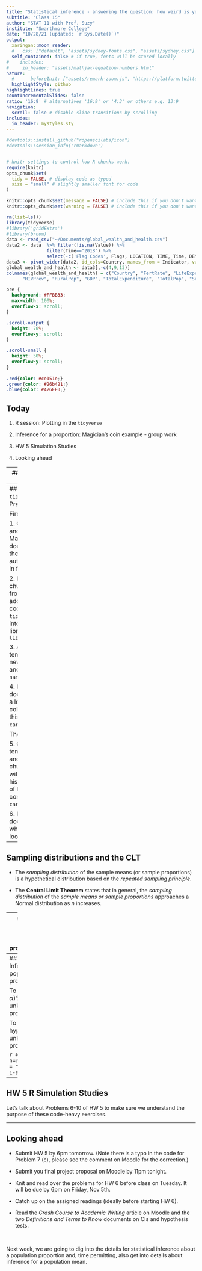 ```yaml
---
title: "Statistical inference - answering the question: how weird is your data?" 
subtitle: "Class 15"
author: "STAT 11 with Prof. Suzy"
institute: "Swarthmore College"
date: "10/28/21 (updated: `r Sys.Date()`)"
output:
  xaringan::moon_reader:
  #   css: ["default", "assets/sydney-fonts.css", "assets/sydney.css"]
  self_contained: false # if true, fonts will be stored locally
#    includes:
#     in_header: "assets/mathjax-equation-numbers.html"
nature:
  #      beforeInit: ["assets/remark-zoom.js", "https://platform.twitter.com/widgets.js"]
  highlightStyle: github
highlightLines: true
countIncrementalSlides: false
ratio: '16:9' # alternatives '16:9' or '4:3' or others e.g. 13:9
navigation:
  scroll: false # disable slide transitions by scrolling
includes:
  in_header: mystyles.sty
---
```

  

```r
#devtools::install_github("ropenscilabs/icon")
#devtools::session_info('rmarkdown')


# knitr settings to control how R chunks work.
require(knitr)
opts_chunk$set(
  tidy = FALSE, # display code as typed
  size = "small" # slightly smaller font for code
)

knitr::opts_chunk$set(message = FALSE) # include this if you don't want markdown to knit messages
knitr::opts_chunk$set(warning = FALSE) # include this if you don't want markdown to knit warnings

rm(list=ls())
library(tidyverse)
#library('gridExtra')
#library(broom)
data <- read_csv("~/Documents/global_wealth_and_health.csv")
data2 <- data  %>% filter(!is.na(Value)) %>% 
               filter(Time=="2018") %>% 
               select(-c('Flag Codes', Flags, LOCATION, TIME, Time, DEMO_IND)) 
data3 <- pivot_wider(data2, id_cols=Country, names_from = Indicator, values_from = Value)
global_wealth_and_health <- data3[,-c(4,9,13)]
colnames(global_wealth_and_health) = c("Country", "FertRate", "LifeExpect", "MortRate", 
      "HIVPrev", "RuralPop", "GDP", "TotalExpenditure", "TotalPop", "SrPop", "YoungPop", "PovertyCount")
```

```css
pre {
  background: #FFBB33;
  max-width: 100%;
  overflow-x: scroll;
}

.scroll-output {
  height: 70%;
  overflow-y: scroll;
}

.scroll-small {
  height: 50%;
  overflow-y: scroll;
}
   
.red{color: #ce151e;}
.green{color: #26b421;}
.blue{color: #426EF0;}
```
     
## Today 

1. R session: Plotting in the `tidyverse`
  
2. Inference for a proportion: Magician's coin example - group work 
 
3. HW 5 Simulation Studies 

4. Looking ahead 


---
## Plotting in the `tidyverse` 

Data objects are given a name but they also contain columns which have their own names:
```r
#my.data = tibble(col1 = ?, col2 = ?, col3=?)
#my.data
```


We plug the data object into the `ggplot` function and then specify which columns are to be plotted on the different axes with the `aes()` argument: 
```r
#my.data %>% ggplot(aes(x=?)) + geom_histogram(bins=?)

#my.data %>% ggplot(aes(x=?, y=?)) + geom_point()

#my.data %>% ggplot(aes(x=?, y=?)) + geom_boxplot()
```


---
## Plotting in the `tidyverse` - Practice 

First: 

1. Open RStudio and create a new R Markdown document, keeping the template that R automatically fills in for you. 

2. In the existing chunk of R code from the template, add a new line of code that calls the `tidyverse` packing into your working library: `library(tidyverse)`

3. At the end of the template, start a new R code chunk and type `cars %>% names` in this chunk. 

4. Knit the document and take a look at the column names of this data set called `cars`. 


Then:

5. Go back to the template and add another R code chunk where you will create a histogram for one of the variables contained in this `cars` data set. 

6. Knit the document and see what the histogram looks like. 


---
## Sampling distributions and the CLT 


* The *sampling distribution* of the sample means (or sample proportions) is a hypothetical distribution based on the *repeated sampling principle*. 


* The **Central Limit Theorem** states that in general, the *sampling distribution* of the *sample means or sample proportions* approaches a Normal distribution as $n$ increases. 



---
## Analyzing the formulas 
### Inference for a population proportion/probability 

**Instructions:** Complete as much of the class 15 worksheet with your group as you can. I will be circulating around the room to answer any questions. Choose one person to be the reporter. This person is responsible for handing in your worksheet at the end of class. We will not be going over the answers today as a class; instead, we will reference this worksheet as we cover more material about this topic next week. 


---
## R code
### Inference for a population proportion/probability

To find a $100 \times (1-\alpha) \%$ CI for an unknown proportion/probability:
```r
#prop.test(x=?, n=?, conf.level = 1-alpha)
```


To conduct an $\alpha$-level hypothesis test for an unknown proportion/probability:

```r
#prop.test(x=?, n=?, p=?, alternative = "?", conf.level = 1-alpha)
```

---
## HW 5 R Simulation Studies 


Let's talk about Problems 6-10 of HW 5 to make sure we understand the purpose of these code-heavy exercises. 


---
## Looking ahead 


* Submit HW 5 by 6pm tomorrow. (Note there is a typo in the code for Problem 7 (c), please see the comment on Moodle for the correction.)  

* Submit you final project proposal on Moodle by 11pm tonight. 

* Knit and read over the problems for HW 6 before class on Tuesday. It will be due by 6pm on Friday, Nov 5th. 

* Catch up on the assigned readings (ideally before starting HW 6). 

* Read the *Crash Course to Academic Writing* article on Moodle and the two *Definitions and Terms to Know* documents on CIs and hypothesis tests. 

<br> 

Next week, we are going to dig into the details for statistical inference about a population proportion and, time permitting, also get into details about inference for a population mean. 
